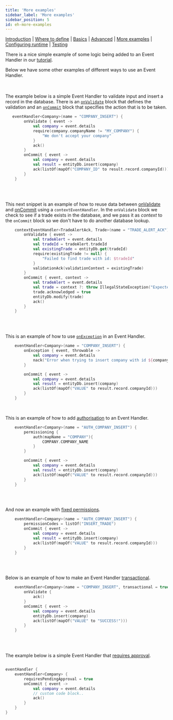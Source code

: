 ```yaml
---
title: 'More examples'
sidebar_label: 'More examples'
sidebar_position: 5
id: eh-more-examples
---
```


[Introduction](/creating-applications/defining-your-application/business-logic/event-handlers/)  | [Where to define](/creating-applications/defining-your-application/business-logic/event-handlers/event-handler-define/) | [Basics](/creating-applications/defining-your-application/business-logic/event-handlers/eh-technical-details/) |  [Advanced](/creating-applications/defining-your-application/business-logic/event-handlers/eh-advanced-technical-details/) | [More examples](/creating-applications/defining-your-application/business-logic/event-handlers/eh-more-examples/) | [Configuring runtime](/creating-applications/defining-your-application/business-logic/event-handlers/eh-configuring-runtime/) | [Testing](/creating-applications/defining-your-application/business-logic/event-handlers/eh-testing/)



There is a nice simple example of some logic being added to an Event Handler in our [tutorial](/tutorials/building-an-application/add-event-handler/).

Below we have some other examples of different ways to use an Event Handler.
&nbsp;  
&nbsp;  
&nbsp;  

The example below is a simple Event Handler
to validate input and insert a record in the database. There is an [`onValidate`](/creating-applications/defining-your-application/business-logic/event-handlers/eh-technical-details/#onvalidate)  block that defines the validation and an [`onCommit`](/creating-applications/defining-your-application/business-logic/event-handlers/eh-technical-details/#oncommit) block that specifies the action that is to be taken.
```kotlin
   eventHandler<Company>(name = "COMPANY_INSERT") {
        onValidate { event ->
            val company = event.details
            require(company.companyName != "MY_COMPANY") {
                "We don't accept your company"
            }
            ack()
        }
        onCommit { event ->
            val company = event.details
            val result = entityDb.insert(company)
            ack(listOf(mapOf("COMPANY_ID" to result.record.companyId)))
        }
    }
```
&nbsp;  
&nbsp;  

This next snippet is an example of how to reuse data between 
[onValidate](/creating-applications/defining-your-application/business-logic/event-handlers/eh-technical-details/#onvalidate) 
and [onCommit](/creating-applications/defining-your-application/business-logic/event-handlers/eh-technical-details/#oncommit) using a `contextEventHandler`. In the `onValidate` block we check to see if a trade exists in the database, and we pass it as _context_ to the `onCommit` block so we don't have to do another database lookup.

```kotlin
    contextEventHandler<TradeAlertAck, Trade>(name = "TRADE_ALERT_ACK") {
        onValidate { event ->
            val tradeAlert = event.details
            val tradeId = tradeAlert.tradeId
            val existingTrade = entityDb.get(tradeId)
            require(existingTrade != null) {
                "Failed to find trade with id: $tradeId"
            }
            validationAck(validationContext = existingTrade)
        }
        onCommit { event, context ->
            val tradeAlert = event.details
            val trade = context ?: throw IllegalStateException("Expected trade with id ${tradeAlert.tradeId} as context but it is missing")
            trade.acknowledged = true
            entityDb.modify(trade)
            ack()
        }
    }
```
&nbsp;  
&nbsp;

This is an example of how to use [`onException`](/creating-applications/defining-your-application/business-logic/event-handlers/eh-technical-details/#onexception)
in an Event Handler.
```kotlin
    eventHandler<Company>(name = "COMPANY_INSERT") {
        onException { event, throwable ->
            val company = event.details
            nack("Error when trying to insert company with id ${company.companyId}! ${throwable.message}")
        }

        onCommit { event ->
            val company = event.details
            val result = entityDb.insert(company)
            ack(listOf(mapOf("VALUE" to result.record.companyId)))
        }
    }
```
&nbsp;
&nbsp;

This is an example of how to add [authorisation](/creating-applications/defining-your-application/business-logic/event-handlers/eh-technical-details/#permissioning-and-permissioncodes)
to an Event Handler.

```kotlin
    eventHandler<Company>(name = "AUTH_COMPANY_INSERT") {
        permissioning {
            auth(mapName = "COMPANY"){
                COMPANY.COMPANY_NAME
            }
        }

        onCommit { event ->
            val company = event.details
            val result = entityDb.insert(company)
            ack(listOf(mapOf("VALUE" to result.record.companyId)))
        }
    }
```
&nbsp;  
&nbsp;  

And now an example with [fixed permissions](/creating-applications/defining-your-application/business-logic/event-handlers/eh-technical-details/#permissioning-and-permissioncodes).

```kotlin
    eventHandler<Company>(name = "AUTH_COMPANY_INSERT") {
        permissionCodes = listOf("INSERT_TRADE")
        onCommit { event ->
            val company = event.details
            val result = entityDb.insert(company)
            ack(listOf(mapOf("VALUE" to result.record.companyId)))
        }
    }
```
&nbsp;  
&nbsp;  

Below is an example of how to make an Event Handler [transactional](/creating-applications/defining-your-application/business-logic/event-handlers/eh-advanced-technical-details/#acid-guaranteed).

```kotlin
    eventHandler<Company>(name = "COMPANY_INSERT", transactional = true) {
        onValidate {
            ack()
        }
        onCommit { event ->
            val company = event.details
            entityDb.insert(company)
            ack(listOf(mapOf("VALUE" to "SUCCESS!")))
        }
    }
```
&nbsp;  
&nbsp;  

The example below is a simple Event Handler that [requires approval](/creating-applications/defining-your-application/business-logic/event-handlers/eh-advanced-technical-details/#pending-approvals).
```kotlin

eventHandler {
    eventHandler<Company> {
        requiresPendingApproval = true
        onCommit { event ->
            val company = event.details
            // custom code block..
            ack()
        }
    }
}
```
